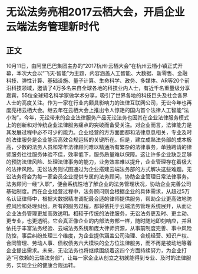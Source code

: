 # 无讼法务亮相2017云栖大会，开启企业云端法务管理新时代
## 正文
10月11日，由阿里巴巴集团主办的“2017杭州·云栖大会”在杭州云栖小镇正式开幕，本次大会以“飞天·智能”为主题，内容涵盖人工智能、大数据、新零售、金融科技、弹性计算、基础设施、量子计算、生命科学、政务、多媒体、AR等20个前沿科技领域，邀请了4万多名来自全球各地的科技业内人士，有近千名重量级分享嘉宾，55位全球知名科学家做学术分享，吸引了世界各地的科技巨头及社会各界人士的高度关注。作为一家在行业内颇具影响力的法律互联网公司，无讼今年也再度亮相云栖大会。继去年在云栖大会上推出令人惊艳的国内首个法律人工智能“法小淘”，今年，无讼带来的企业法律服务产品无讼法务也因其在企业法律服务模式上的创新和对传统企业法律服务痛点的突破而备受关注。对企业而言，法律能力是其发展过程中必不可少的能力。企业经营的方方面面都和法律息息相关，专业及时的法律服务是企业能否高效合规运转的关键所在。但是，建立成熟法务部的成本极高，少数的法务人员和常年法律顾问难以精通所有繁杂的法律事务，单独聘请的律师服务往往服务体验不佳，效率低下，服务质量难以保障。这让许多企业缺乏足够的预防法律风险、处理法律事务的能力，业务效率难以提升，企业管理存在着极大的法律风险。无讼法务则试图通过为企业搭建云端法务部的方式解决这些难题。无讼法务将会为每一家会员企业提供专属的法务顾问，协助企业管理日常法律事务。法务顾问一经“入职”，便会系统性地了解企业的法务管理状况，协助企业完善公司基础制度。而在企业经营过程中，法务顾问则会根据企业的具体需求，从超过5万名认证律师中，根据大数据精准调配最合适的律师提供服务，帮助企业更高效地防控风险和处理纠纷。所有的服务过程，都将依托于云端法务管理系统展开，从而让企业法务管理更加高效透明。相较于传统的法律服务，无讼法务更及时、更主动、更专业，也更透明。它会真正像企业的内部法务部一样，随时随地即刻响应，并且依托于丰富法务经验、云端法务系统和庞大律师资源，从事前制度完善、事中风险防控，事后纠纷处理三个维度，为企业提供涵盖公司治理、合规经营、知识产权、合同管理、劳动人事、债权债务六大模块的全方位法律服务，而不再是被动地等着企业提出需求。未来，无讼法务也将继续围绕着这四个方面持续努力，为企业打造“可依赖的云端法务部”，让每一家企业从创立之初就能得到专业、及时的法律服务，实现企业的健康合规运转。